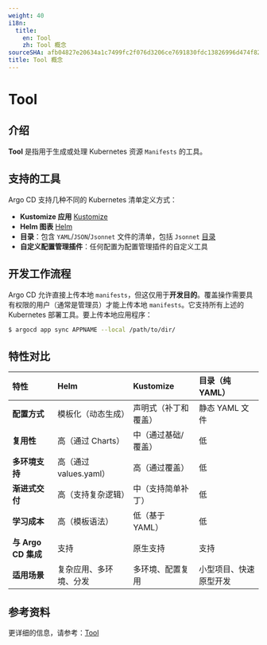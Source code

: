 ```yaml
---
weight: 40
i18n:
  title:
    en: Tool
    zh: Tool 概念
sourceSHA: afb04827e20634a1c7499fc2f076d3206ce7691830fdc13826996d474f821bc5
title: Tool 概念
---
```


# Tool

## 介绍

**Tool** 是指用于生成或处理 Kubernetes 资源 `Manifests` 的工具。

## 支持的工具

Argo CD 支持几种不同的 Kubernetes 清单定义方式：

- **Kustomize 应用** [Kustomize](./concept_argocd_tool_kustomize.mdx)
- **Helm 图表** [Helm](./concept_argocd_tool_helm.mdx)
- **目录**：包含 `YAML`/`JSON`/`Jsonnet` 文件的清单，包括 `Jsonnet` [目录](./concept_argocd_tool_directory.mdx)
- **自定义配置管理插件**：任何配置为配置管理插件的自定义工具

## 开发工作流程

Argo CD 允许直接上传本地 `manifests`，但这仅用于**开发目的**。覆盖操作需要具有权限的用户（通常是管理员）才能上传本地 `manifests`。它支持所有上述的 Kubernetes 部署工具。要上传本地应用程序：

```bash
$ argocd app sync APPNAME --local /path/to/dir/
```

## 特性对比

| **特性**                   | **Helm**                                      | **Kustomize**                      | **目录（纯 YAML）**             |
| :---------------------------- | :-------------------------------------------- | :--------------------------------- | :-------------------------------- |
| **配置方式**      | 模板化（动态生成）               | 声明式（补丁和覆盖） | 静态 YAML 文件                 |
| **复用性**               | 高（通过 Charts）                             | 中（通过基础/覆盖）          | 低                               |
| **多环境支持** | 高（通过 values.yaml）                        | 高（通过覆盖）                | 低                               |
| **渐进式交付**      | 高（支持复杂逻辑）                  | 中（支持简单补丁）      | 低                               |
| **学习成本**            | 高（模板语法）                        | 低（基于 YAML）                   | 低                               |
| **与 Argo CD 集成**       | 支持                                     | 原生支持                     | 支持                         |
| **适用场景**                 | 复杂应用、多环境、分发 | 多环境、配置复用    | 小型项目、快速原型开发 |

## 参考资料

更详细的信息，请参考：[Tool](https://argo-cd.readthedocs.io/en/stable/user-guide/tool/)
